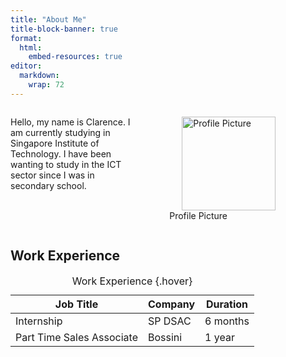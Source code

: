 ```yaml
---
title: "About Me"
title-block-banner: true
format: 
  html:
    embed-resources: true
editor: 
  markdown: 
    wrap: 72
---
```


::: columns
::: {.column width="40%"}
Hello, my name is Clarence. I am currently studying in Singapore
Institute of Technology. I have been wanting to study in the ICT sector
since I was in secondary school.
:::

::: {.column width="60%"}
![Profile
Picture](images/profilepic.jpg){style="margin-left: 20px; width: 150px;"}
:::
:::

## Work Experience

| Job Title                | Company    | Duration       |
|--------------------------|------------|----------------|
| Internship               | SP DSAC    | 6 months       |
| Part Time Sales Associate| Bossini    | 1 year         |
: Work Experience {.hover}

